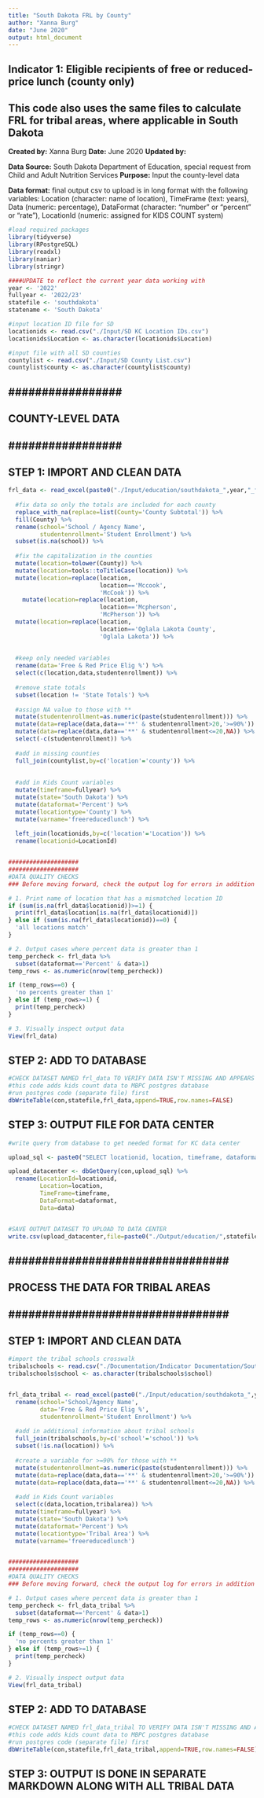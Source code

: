 ```yaml
---
title: "South Dakota FRL by County"
author: "Xanna Burg"
date: "June 2020"
output: html_document
---
```


## Indicator 1: Eligible recipients of free or reduced-price lunch (county only)
## This code also uses the same files to calculate FRL for tribal areas, where applicable in South Dakota 

**Created by:** Xanna Burg
**Date:** June 2020
**Updated by:**

**Data Source:** South Dakota Department of Education, special request from Child and Adult Nutrition Services
**Purpose:** Input the county-level data

**Data format:** final output csv to upload is in long format with the following variables: Location (character: name of location), TimeFrame (text: years), Data (numeric: percentage), DataFormat (character: "number" or "percent" or "rate"), LocationId (numeric: assigned for KIDS COUNT system)

```r
#load required packages
library(tidyverse)
library(RPostgreSQL)
library(readxl)
library(naniar)
library(stringr)
```

```r
####UPDATE to reflect the current year data working with
year <- '2022'
fullyear <- '2022/23' 
statefile <- 'southdakota'
statename <- 'South Dakota'

#input location ID file for SD
locationids <- read.csv("./Input/SD KC Location IDs.csv")
locationids$Location <- as.character(locationids$Location)

#input file with all SD counties
countylist <- read.csv("./Input/SD County List.csv")
countylist$county <- as.character(countylist$county)
```


## ################# ##
## COUNTY-LEVEL DATA ##
## ################# ##

## STEP 1: IMPORT AND CLEAN DATA
```r
frl_data <- read_excel(paste0("./Input/education/southdakota_",year,"_frl.xls"),sheet='Sort by County - PUBLIC ONLY') %>%
  
  #fix data so only the totals are included for each county
  replace_with_na(replace=list(County='County Subtotal')) %>%
  fill(County) %>%
  rename(school='School / Agency Name',
         studentenrollment='Student Enrollment') %>%
  subset(is.na(school)) %>%
  
  #fix the capitalization in the counties
  mutate(location=tolower(County)) %>%
  mutate(location=tools::toTitleCase(location)) %>%
  mutate(location=replace(location, 
                          location=='Mccook', 
                          'McCook')) %>%
    mutate(location=replace(location, 
                          location=='Mcpherson', 
                          'McPherson')) %>%
  mutate(location=replace(location, 
                          location=='Oglala Lakota County', 
                          'Oglala Lakota')) %>%
  
  
  #keep only needed variables
  rename(data='Free & Red Price Elig %') %>%
  select(c(location,data,studentenrollment)) %>%
  
  #remove state totals
  subset(location != 'State Totals') %>%
  
  #assign NA value to those with **
  mutate(studentenrollment=as.numeric(paste(studentenrollment))) %>%
  mutate(data=replace(data,data=='**' & studentenrollment>20,'>=90%')) %>%
  mutate(data=replace(data,data=='**' & studentenrollment<=20,NA)) %>%
  select(-c(studentenrollment)) %>%
  
  #add in missing counties
  full_join(countylist,by=c('location'='county')) %>%
  
  
  #add in Kids Count variables
  mutate(timeframe=fullyear) %>%
  mutate(state='South Dakota') %>%
  mutate(dataformat='Percent') %>%
  mutate(locationtype='County') %>%
  mutate(varname='freereducedlunch') %>%
  
  left_join(locationids,by=c('location'='Location')) %>%
  rename(locationid=LocationId)


####################
####################
#DATA QUALITY CHECKS
### Before moving forward, check the output log for errors in addition to checking specifically for these quality checks

# 1. Print name of location that has a mismatched location ID
if (sum(is.na(frl_data$locationid))>=1) {
  print(frl_data$location[is.na(frl_data$locationid)])
} else if (sum(is.na(frl_data$locationid))==0) {
  'all locations match'
}

# 2. Output cases where percent data is greater than 1
temp_percheck <- frl_data %>%
  subset(dataformat=='Percent' & data>1)
temp_rows <- as.numeric(nrow(temp_percheck))

if (temp_rows==0) {
  'no percents greater than 1'
} else if (temp_rows>=1) {
  print(temp_percheck)
}

# 3. Visually inspect output data
View(frl_data)
```

## STEP 2: ADD TO DATABASE
```r
#CHECK DATASET NAMED frl_data TO VERIFY DATA ISN'T MISSING AND APPEARS CORRECT
#this code adds kids count data to MBPC postgres database
#run postgres code (separate file) first
dbWriteTable(con,statefile,frl_data,append=TRUE,row.names=FALSE)
```

## STEP 3: OUTPUT FILE FOR DATA CENTER
```r
#write query from database to get needed format for KC data center

upload_sql <- paste0("SELECT locationid, location, timeframe, dataformat, data FROM ", statefile," WHERE timeframe='",fullyear,"' AND varname='freereducedlunch' AND locationtype='County';")

upload_datacenter <- dbGetQuery(con,upload_sql) %>%
  rename(LocationId=locationid,
         Location=location,
         TimeFrame=timeframe,
         DataFormat=dataformat,
         Data=data)


#SAVE OUTPUT DATASET TO UPLOAD TO DATA CENTER
write.csv(upload_datacenter,file=paste0("./Output/education/",statefile,"_",year,"_freereducedlunch.csv"),row.names=FALSE)
```



## ################################# ##
## PROCESS THE DATA FOR TRIBAL AREAS ##
## ################################# ##

## STEP 1: IMPORT AND CLEAN DATA
```r
#import the tribal schools crosswalk
tribalschools <- read.csv("./Documentation/Indicator Documentation/South Dakota Data Requests/southdakota_education_tribalschoolcrosswalk.csv")
tribalschools$school <- as.character(tribalschools$school)


frl_data_tribal <- read_excel(paste0("./Input/education/southdakota_",year,"_frl.xls"),sheet='SORT BY SCHOOL DISTRICT') %>%
  rename(school='School/Agency Name',
         data='Free & Red Price Elig %',
         studentenrollment='Student Enrollment') %>%
  
  #add in additional information about tribal schools
  full_join(tribalschools,by=c('school'='school')) %>%
  subset(!is.na(location)) %>%
  
  #create a variable for >=90% for those with **
  mutate(studentenrollment=as.numeric(paste(studentenrollment))) %>%
  mutate(data=replace(data,data=='**' & studentenrollment>20,'>=90%')) %>%
  mutate(data=replace(data,data=='**' & studentenrollment<=20,NA)) %>%
  
  #add in Kids Count variables
  select(c(data,location,tribalarea)) %>%
  mutate(timeframe=fullyear) %>%
  mutate(state='South Dakota') %>%
  mutate(dataformat='Percent') %>%
  mutate(locationtype='Tribal Area') %>%
  mutate(varname='freereducedlunch') 


####################
####################
#DATA QUALITY CHECKS
### Before moving forward, check the output log for errors in addition to checking specifically for these quality checks

# 1. Output cases where percent data is greater than 1
temp_percheck <- frl_data_tribal %>%
  subset(dataformat=='Percent' & data>1)
temp_rows <- as.numeric(nrow(temp_percheck))

if (temp_rows==0) {
  'no percents greater than 1'
} else if (temp_rows>=1) {
  print(temp_percheck)
}

# 2. Visually inspect output data
View(frl_data_tribal)
```

## STEP 2: ADD TO DATABASE
```r
#CHECK DATASET NAMED frl_data_tribal TO VERIFY DATA ISN'T MISSING AND APPEARS CORRECT
#this code adds kids count data to MBPC postgres database
#run postgres code (separate file) first
dbWriteTable(con,statefile,frl_data_tribal,append=TRUE,row.names=FALSE)
```

## STEP 3: OUTPUT IS DONE IN SEPARATE MARKDOWN ALONG WITH ALL TRIBAL DATA


